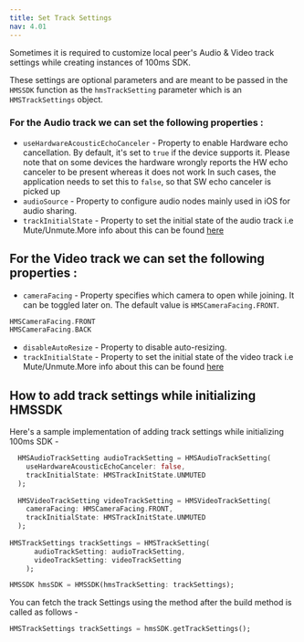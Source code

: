 ```yaml
---
title: Set Track Settings
nav: 4.01
---
```


Sometimes it is required to customize local peer's Audio & Video track settings while creating instances of 100ms SDK.

These settings are optional parameters and are meant to be passed in the `HMSSDK` function as the `hmsTrackSetting` parameter which is an `HMSTrackSettings` object.

### For the Audio track we can set the following properties :

- `useHardwareAcousticEchoCanceler` - Property to enable Hardware echo cancellation. By default, it's set to `true` if the device supports it.
  Please note that on some devices the hardware wrongly reports the HW echo canceler to be present whereas it does not work
  In such cases, the application needs to set this to `false`, so that SW echo canceler is picked up
- `audioSource` - Property to configure audio nodes mainly used in iOS for audio sharing.
- `trackInitialState` - Property to set the initial state of the audio track i.e Mute/Unmute.More info about this can be found [here](../features/join-with-muted-audio-video)

## For the Video track we can set the following properties : 

- `cameraFacing` - Property specifies which camera to open while joining. It can be toggled later on. The default value is `HMSCameraFacing.FRONT`.

```dart
HMSCameraFacing.FRONT
HMSCameraFacing.BACK
```

- `disableAutoResize` - Property to disable auto-resizing.
- `trackInitialState` - Property to set the initial state of the video track i.e Mute/Unmute.More info about this can be found [here](../features/join-with-muted-audio-video)

## How to add track settings while initializing HMSSDK 

Here's a sample implementation of adding track settings while initializing 100ms SDK -

```dart
  HMSAudioTrackSetting audioTrackSetting = HMSAudioTrackSetting(
    useHardwareAcousticEchoCanceler: false,
    trackInitialState: HMSTrackInitState.UNMUTED
  );
  
  HMSVideoTrackSetting videoTrackSetting = HMSVideoTrackSetting(                                
    cameraFacing: HMSCameraFacing.FRONT,
    trackInitialState: HMSTrackInitState.UNMUTED
  );
  
HMSTrackSettings trackSettings = HMSTrackSetting(
      audioTrackSetting: audioTrackSetting,
      videoTrackSetting: videoTrackSetting
    );

HMSSDK hmsSDK = HMSSDK(hmsTrackSetting: trackSettings);
```

You can fetch the track Settings using the method after the build method is called as follows - 
```dart
HMSTrackSettings trackSettings = hmsSDK.getTrackSettings();
```

